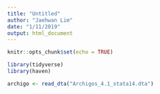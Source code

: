```yaml
---
title: "Untitled"
author: "Jaehwan Lim"
date: "1/11/2019"
output: html_document
---
```


```r
knitr::opts_chunk$set(echo = TRUE)
```

```r
library(tidyverse)
library(haven)

archigo <- read_dta("Archigos_4.1_stata14.dta")

```

